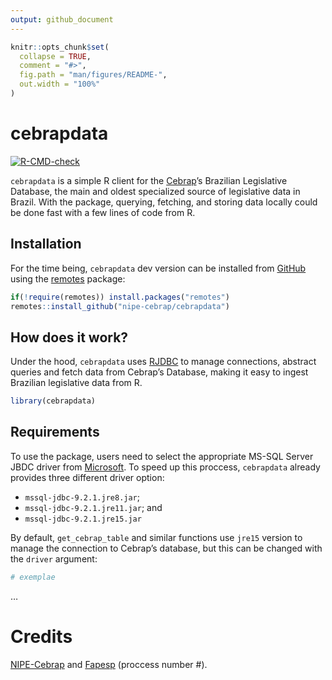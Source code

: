 ```yaml
---
output: github_document
---
```


<!-- README.md is generated from README.Rmd. Please edit that file -->

```r
knitr::opts_chunk$set(
  collapse = TRUE,
  comment = "#>",
  fig.path = "man/figures/README-",
  out.width = "100%"
)
```

# cebrapdata

<!-- badges: start -->
[![R-CMD-check](https://github.com/nipe-cebrap/cebrapdata/workflows/R-CMD-check/badge.svg)](https://github.com/nipe-cebrap/cebrapdata/actions)
<!-- badges: end -->

`cebrapdata` is a simple R client for the [Cebrap](https://cebrap.org.br/)'s Brazilian Legislative Database, the main and oldest specialized source of legislative data in Brazil. With the package, querying, fetching, and storing data locally could be done fast with a few lines of code from R.


## Installation

For the time being, `cebrapdata` dev version can be installed from [GitHub](https://github.com/) using the [remotes](https://cran.r-project.org/web/packages/remotes/index.html) package:

```r
if(!require(remotes)) install.packages("remotes")
remotes::install_github("nipe-cebrap/cebrapdata")
```


## How does it work?

Under the hood, `cebrapdata` uses [RJDBC](https://cran.r-project.org/web/packages/RJDBC/index.html) to manage connections, abstract queries and fetch data from Cebrap's Database, making it easy to ingest Brazilian legislative data from R.


```r
library(cebrapdata)
```


## Requirements

To use the package, users need to select the appropriate MS-SQL Server JBDC driver from [Microsoft](https://docs.microsoft.com/pt-br/sql/connect/jdbc/download-microsoft-jdbc-driver-for-sql-server?view=sql-server-ver15). To speed up this proccess, `cebrapdata` already provides three different driver option: 

- `mssql-jdbc-9.2.1.jre8.jar`;
- `mssql-jdbc-9.2.1.jre11.jar`; and
- `mssql-jdbc-9.2.1.jre15.jar`

By default, `get_cebrap_table` and similar functions use `jre15` version to manage the connection to Cebrap's database, but this can be changed with the `driver` argument:

```r
# exemplae
```



...

# Credits

[NIPE-Cebrap](https://cebrap.org.br/nucleos/nucleo-instituicoes-politicas-e-eleicoes/) and [Fapesp](https://fapesp.br/) (proccess number #).

